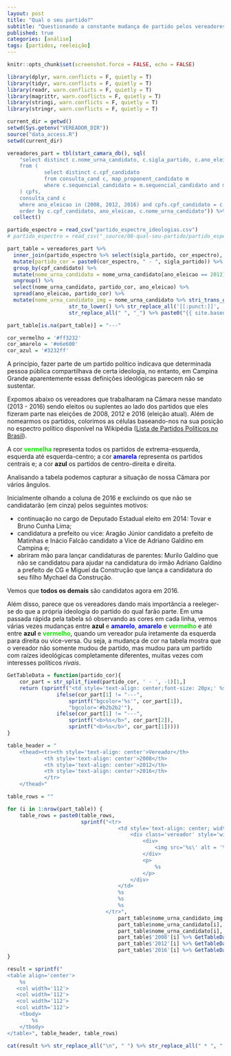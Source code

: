 ```yaml
---
layout: post
title: "Qual o seu partido?"
subtitle: "Questionando a constante mudança de partido pelos vereadores"
published: true
categories: [análise]
tags: [partidos, reeleição]
---
```


```r
knitr::opts_chunk$set(screenshot.force = FALSE, echo = FALSE) 

library(dplyr, warn.conflicts = F, quietly = T)
library(tidyr, warn.conflicts = F, quietly = T)
library(readr, warn.conflicts = F, quietly = T)
library(magrittr, warn.conflicts = F, quietly = T)
library(stringi, warn.conflicts = F, quietly = T)
library(stringr, warn.conflicts = F, quietly = T)

current_dir = getwd()
setwd(Sys.getenv("VEREADOR_DIR"))
source("data_access.R")
setwd(current_dir)
```

```r
vereadores_part = tbl(start_camara_db(), sql(
    "select distinct c.nome_urna_candidato, c.sigla_partido, c.ano_eleicao, c.cpf_candidato, c.desc_sit_tot_turno
    from (
            select distinct c.cpf_candidato
            from consulta_cand c, map_proponent_candidato m 
            where c.sequencial_candidato = m.sequencial_candidato and m.ano_eleicao = 2012  and c.ano_eleicao in (2012) and c.descricao_cargo = 'VEREADOR'
    ) cpfs,
    consulta_cand c
    where ano_eleicao in (2008, 2012, 2016) and cpfs.cpf_candidato = c.cpf_candidato and c.descricao_cargo = 'VEREADOR'
    order by c.cpf_candidato, ano_eleicao, c.nome_urna_candidato")) %>% 
  collect()

partido_espectro = read_csv("partido_espectro_ideologias.csv")
# partido_espectro = read_csv("_source/08-qual-seu-partido/partido_espectro_ideologias.csv", )

part_table = vereadores_part %>% 
  inner_join(partido_espectro %>% select(sigla_partido, cor_espectro), by = "sigla_partido") %>% 
  mutate(partido_cor = paste0(cor_espectro, " - ", sigla_partido)) %>% 
  group_by(cpf_candidato) %>% 
  mutate(nome_urna_candidato = nome_urna_candidato[ano_eleicao == 2012]) %>% 
  ungroup() %>% 
  select(nome_urna_candidato, partido_cor, ano_eleicao) %>% 
  spread(ano_eleicao, partido_cor) %>%
  mutate(nome_urna_candidato_img = nome_urna_candidato %>% stri_trans_general("LATIN-ASCII") %>%
                    str_to_lower() %>% str_replace_all('[[:punct:]]', '') %>%
                    str_replace_all(" ", "_") %>% paste0("{{ site.baseurl }}/img/vereadores_photos/", ., ".jpg"))

part_table[is.na(part_table)] = "---"

cor_vermelho = '#ff3232' 
cor_amarelo = '#e6e600' 
cor_azul = '#3232ff' 
```

A princípio, fazer parte de um partido político indicava que determinada pessoa pública compartilhava de certa ideologia, no entanto, em Campina Grande aparentemente essas definições ideológicas parecem não se sustentar. 

Expomos abaixo os vereadores que trabalharam na Câmara nesse mandato (2013 - 2016) sendo eleitos ou suplentes ao lado dos partidos que eles fizeram parte nas eleições de 2008, 2012 e 2016 (eleição atual). Além de nomearmos os partidos, colorimos as células baseando-nos na sua posição  no espectro político disponível na Wikipédia ([Lista de Partidos Políticos no Brasil](https://pt.wikipedia.org/wiki/Lista_de_partidos_pol%C3%ADticos_no_Brasil#Partidos_ativos)). 

A cor <font color='`r cor_vermelho`'><b>vermelha</b></font> representa todos os partidos de extrema-esquerda, esquerda até esquerda-centro; a cor <font color='`r cor_amarelo`'><b>amarela</b></font> representa os partidos centrais e; a cor <font color='`r cor_azul`'><b>azul</b></font> os partidos de centro-direita e direita.

Analisando a tabela podemos capturar a situação de nossa Câmara por vários ângulos. 

Inicialmente olhando a coluna de 2016 e excluindo os que não se candidatarão (em cinza) pelos seguintes motivos:

* continuação no cargo de Deputado Estadual eleito em 2014: Tovar e Bruno Cunha Lima;
* candidatura a prefeito ou vice: Aragão Júnior candidato a prefeito de Matinhas e Inácio Falcão candidato a Vice de Adriano Galdino em Campina e; 
* abriram mão para lançar candidaturas de parentes: Murilo Galdino que não se candidatou para ajudar na candidatura do irmão Adriano Galdino a prefeito de CG e Miguel da Construção que lança a candidatura do seu filho Mychael da Construção.
 
Vemos que **todos os demais** são candidatos agora em 2016. 

Além disso, parece que os vereadores dando mais importância a reeleger-se do que a própria ideologia do partido do qual farão parte. Em uma passada rápida pela tabela só observando as cores em cada linha, vemos várias vezes mudanças entre <font color='`r cor_azul`'><b>azul</b></font> e <font color='`r cor_amarelo`'><b>amarelo</b></font>, <font color='`r cor_amarelo`'><b>amarelo</b></font> e <font color='`r cor_vermelho`'><b>vermelho</b></font> e até entre <font color='`r cor_azul`'><b>azul</b></font> e <font color='`r cor_vermelho`'><b>vermelho</b></font>, quando um vereador pula iretamente da esquerda para direita ou vice-versa. Ou seja, a mudança de cor na tabela mostra que o vereador não somente mudou de partido, mas mudou para um partido com raízes ideológicas completamente diferentes, muitas vezes com interesses políticos *rivais*.

```r

GetTableData = function(partido_cor){
    cor_part = str_split_fixed(partido_cor, ' - ', -1)[1,]
    return (sprintf("<td style='text-align: center;font-size: 20px;' %s>%s</td>", 
                ifelse(cor_part[1] != "---", 
                    sprintf("bgcolor='%s'", cor_part[1]), 
                    "bgcolor='#b2b2b2'"),
                ifelse(cor_part[1] != "---", 
                    sprintf("<b>%s</b>", cor_part[2]), 
                    sprintf("<b>%s</b>", cor_part[1])))) 
}

table_header = "
    <thead><tr><th style='text-align: center'>Vereador</th>
            <th style='text-align: center'>2008</th>
            <th style='text-align: center'>2012</th>
            <th style='text-align: center'>2016</th>
            </tr>
    </thead>"

table_rows = ""

for (i in 1:nrow(part_table)) {
    table_rows = paste0(table_rows, 
                        sprintf("<tr>
                                    <td style='text-align: center; width: 50px'>
                                        <div class='vereador' style='width: 100%%'> 
                                            <div>
                                                <img src='%s\' alt = '%s' width='85%%'/>
                                            </div>
                                            <p>
                                                %s
                                            </p>
                                        </div>
                                    </td>
                                    %s
                                    %s
                                    %s
                                </tr>",   
                                    part_table$nome_urna_candidato_img[i],
                                    part_table$nome_urna_candidato[i], 
                                    part_table$nome_urna_candidato[i], 
                                    part_table$'2008'[i] %>% GetTableData(), 
                                    part_table$'2012'[i] %>% GetTableData(), 
                                    part_table$'2016'[i] %>% GetTableData()))
}

result = sprintf("
<table align='center'>
    %s
   <col width='112'>
   <col width='112'>
   <col width='112'>
   <col width='112'>
    <tbody>
        %s
    </tbody>
</table>", table_header, table_rows)
 
cat(result %>% str_replace_all("\n", " ") %>% str_replace_all(" * ", " ") %>% str_trim()) 
```

